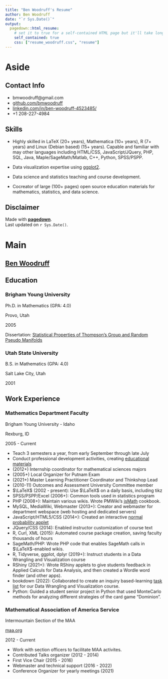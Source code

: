 ```yaml
---
title: "Ben Woodruff's Resume"
author: Ben Woodruff
date: "`r Sys.Date()`"
output:
  pagedown::html_resume:
    # set it to true for a self-contained HTML page but it'll take longer to render
    self_contained: true
    css: ["resume_woodruff.css", "resume"]
---
```



Aside
================================================================================

Contact Info {#contact}
--------------------------------------------------------------------------------

- <i class="fa fa-envelope"></i> bmwoodruff@gmail.com
- <i class="fa fa-github"></i> [github.com/bmwoodruff](https://github.com/bmwoodruff)
- <i class="fa fa-linkedin"></i> [linkedin.com/in/ben-woodruff-4523485/](https://www.linkedin.com/in/ben-woodruff-4523485/)
- <i class="fa fa-phone"></i> +1 208-227-4984


Skills {#skills}
--------------------------------------------------------------------------------

- Highly skilled in LaTeX (20+ years), Mathematica (10+ years), R (7+ years) and Linux  (Debian based) (15+ years). Capable and familiar with may other languages including HTML/CSS, JavaScript/JQuery, PHP, SQL,  Java, Maple/SageMath/Matlab, C++, Python, SPSS/PSPP.

- Data visualization expertise using [ggplot2](https://ggplot2.tidyverse.org/).

- Data science and statistics teaching and course development.

- Cocreator of large (100+ pages) open source education materials for mathematics, statistics, and data science. 

Disclaimer {#disclaimer}
--------------------------------------------------------------------------------

Made with [**pagedown**](https://github.com/rstudio/pagedown).   
Last updated on `r Sys.Date()`.   



Main
================================================================================

[Ben Woodruff](https://byuimath.com/bmw/all/pw/) {#title}
--------------------------------------------------------------------------------


Education {data-icon=graduation-cap data-concise=true}
--------------------------------------------------------------------------------


### Brigham Young University

Ph.D. in Mathematics (GPA: 4.0)

Provo, Utah

2005

Dissertation: [Statistical Properties of Thompson's Group and Random Pseudo Manifolds](https://scholarsarchive.byu.edu/etd/568/)

### Utah State University

B.S. in Mathematics (GPA: 4.0)

Salt Lake City, Utah

2001

Work Experience {data-icon=laptop}
--------------------------------------------------------------------------------

### Mathematics Department Faculty

Brigham Young University - Idaho 

Rexburg, ID

2005 - Current

- Teach 3 semesters a year, from early September through late July
- Conduct professional development activities, creating [educational materials](https://byuimath.com/bmw/all/pw/index.php?n=Main.EducationMaterials)
- (2012+) Internship coordinator for mathematical sciences majors 
- (2005+) Local Organizer for Putnam Exam 
- (2021+) Master Learning Practitioner Coordinator and Thinkshop Lead 
- (2010-11) Outcomes and Assessment University Committee member 
- $\LaTeX$ (2002 - present): Use $\LaTeX$ on a daily basis, including tikz
- SPSS/PSPP/Excel (2006+): Common tools used in statistics program
- PHP (2008+): Maintain various wikis. Wrote PMWiki's [jsMath](https://www.pmwiki.org/wiki/Cookbook/JsMath) cookbook. 
- MySQL, MediaWiki, Webmaster (2013+): Creator and webmaster for department webspace (web hosting and dedicated servers)
- JavaScript/HTML5/CSS (2014+): Created an interactive [normal probability applet](https://byuimath.com/apps/normprob.html)
- JQuery/CSS (2014): Enabled instructor customization of course text 
- R, Curl, XML (2015): Automated course package creation, saving faculty thousands of hours
- SageMath/PHP: Wrote PHP code that enables SageMath calls in $\LaTeX$-enabled wikis.
- R, Tidyverse, ggplot, dplyr (2019+): Instruct students in a Data Wrangling and Visualization course
- RShiny (2021+): Wrote RShiny applets to give students feedback in Applied Calculs for Data Analysis, and then created a Wordle word finder (and other apps). 
- bookdown (2022): Collaborated to create an inquiry based-learning [task list](https://byuistats.github.io/DS350_2022/prep-tasks/) for our Data Wrangling and Visualization course. 
- Python: Guided a student senior project in Python that used MonteCarlo methods for analyzing different strategies of the card game "Dominion".


### Mathematical Association of America Service 

Intermountain Section of the MAA

[maa.org](https://www.maa.org/)

2012 - Current

- Work with section officers to facilitate MAA activites. 
- Contributed Talks organizer (2012 - 2014)
- First Vice Chair (2015 - 2016)
- Webmaster and technical support (2016 - 2022)
- Conference Organizer for yearly meetings (2021) 

